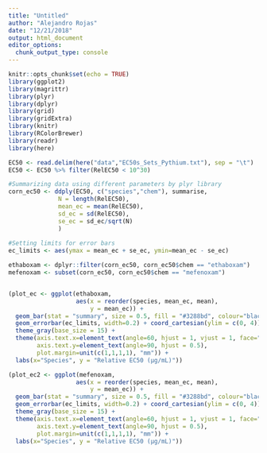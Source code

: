 ```yaml
---
title: "Untitled"
author: "Alejandro Rojas"
date: "12/21/2018"
output: html_document
editor_options: 
  chunk_output_type: console
---
```


```r
knitr::opts_chunk$set(echo = TRUE)
library(ggplot2)
library(magrittr)
library(plyr)
library(dplyr)
library(grid)
library(gridExtra)
library(knitr)
library(RColorBrewer)
library(readr)
library(here)
```

```r

EC50 <- read.delim(here("data","EC50s_Sets_Pythium.txt"), sep = "\t")
EC50 <- EC50 %>% filter(RelEC50 < 10^30)

#Summarizing data using different parameters by plyr library
corn_ec50 <- ddply(EC50, c("species","chem"), summarise,
              N = length(RelEC50),
              mean_ec = mean(RelEC50), 
              sd_ec = sd(RelEC50),
              se_ec = sd_ec/sqrt(N)
              )
  
#Setting limits for error bars
ec_limits <- aes(ymax = mean_ec + se_ec, ymin=mean_ec - se_ec)

ethaboxam <- dplyr::filter(corn_ec50, corn_ec50$chem == "ethaboxam")
mefenoxam <- subset(corn_ec50, corn_ec50$chem == "mefenoxam")


(plot_ec <- ggplot(ethaboxam, 
                   aes(x = reorder(species, mean_ec, mean), 
                       y = mean_ec)) +
  geom_bar(stat = "summary", size = 0.5, fill = "#3288bd", colour="black") +
  geom_errorbar(ec_limits, width=0.2) + coord_cartesian(ylim = c(0, 4)) +
  theme_gray(base_size = 15) +
  theme(axis.text.x=element_text(angle=60, hjust = 1, vjust = 1, face="italic"), 
        axis.text.y=element_text(angle=90, hjust = 0.5), 
        plot.margin=unit(c(1,1,1,1), "mm")) +
  labs(x="Species", y = "Relative EC50 (µg/mL)"))

(plot_ec2 <- ggplot(mefenoxam, 
                   aes(x = reorder(species, mean_ec, mean), 
                       y = mean_ec)) +
  geom_bar(stat = "summary", size = 0.5, fill = "#3288bd", colour="black") +
  geom_errorbar(ec_limits, width=0.2) + coord_cartesian(ylim = c(0, 4)) +
  theme_gray(base_size = 15) +
  theme(axis.text.x=element_text(angle=60, hjust = 1, vjust = 1, face="italic"), 
        axis.text.y=element_text(angle=90, hjust = 0.5), 
        plot.margin=unit(c(1,1,1,1), "mm")) +
  labs(x="Species", y = "Relative EC50 (µg/mL)"))

```

